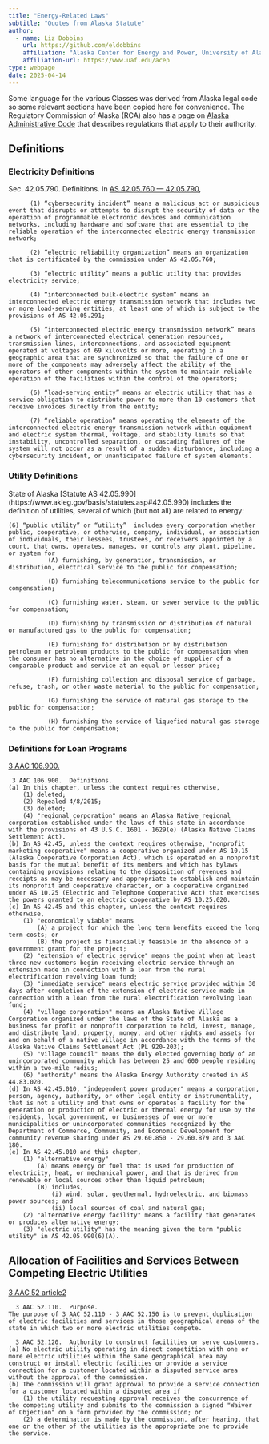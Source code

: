 ```yaml
---
title: "Energy-Related Laws"
subtitle: "Quotes from Alaska Statute"
author:
  - name: Liz Dobbins
    url: https://github.com/eldobbins
    affiliation: "Alaska Center for Energy and Power, University of Alaska Fairbanks"
    affiliation-url: https://www.uaf.edu/acep 
type: webpage
date: 2025-04-14
---
```


Some language for the various Classes was derived from Alaska legal code so some relevant sections have been copied here for convenience. The Regulatory Commission of Alaska (RCA) also has a page on [Alaska Administrative Code](
https://rca.alaska.gov/RCAWeb/AboutRCA/RCAStatutesAndRegulations.aspx) that describes regulations that apply to their authority.


## Definitions

### Electricity Definitions {#sec-electricity-definitions}

Sec. 42.05.790.   Definitions. In [AS 42.05.760 — 42.05.790](https://www.akleg.gov/basis/statutes.asp#42.05.760),
```
      (1) “cybersecurity incident” means a malicious act or suspicious event that disrupts or attempts to disrupt the security of data or the operation of programmable electronic devices and communication networks, including hardware and software that are essential to the reliable operation of the interconnected electric energy transmission network;

      (2) “electric reliability organization” means an organization that is certificated by the commission under AS 42.05.760;

      (3) “electric utility” means a public utility that provides electricity service;

      (4) “interconnected bulk-electric system” means an interconnected electric energy transmission network that includes two or more load-serving entities, at least one of which is subject to the provisions of AS 42.05.291;

      (5) “interconnected electric energy transmission network” means a network of interconnected electrical generation resources, transmission lines, interconnections, and associated equipment operated at voltages of 69 kilovolts or more, operating in a geographic area that are synchronized so that the failure of one or more of the components may adversely affect the ability of the operators of other components within the system to maintain reliable operation of the facilities within the control of the operators;

      (6) “load-serving entity” means an electric utility that has a service obligation to distribute power to more than 10 customers that receive invoices directly from the entity;

      (7) “reliable operation” means operating the elements of the interconnected electric energy transmission network within equipment and electric system thermal, voltage, and stability limits so that instability, uncontrolled separation, or cascading failures of the system will not occur as a result of a sudden disturbance, including a cybersecurity incident, or unanticipated failure of system elements.
```

### Utility Definitions {#sec-utility-definitions}

State of Alaska [Statute AS 42.05.990] (https://www.akleg.gov/basis/statutes.asp#42.05.990) includes the definition of utilities, several of which (but not all) are related to energy:

```
(6) “public utility” or “utility”  includes every corporation whether public, cooperative, or otherwise, company, individual, or association of individuals, their lessees, trustees, or receivers appointed by a court, that owns, operates, manages, or controls any plant, pipeline, or system for
           (A) furnishing, by generation, transmission, or distribution, electrical service to the public for compensation;

           (B) furnishing telecommunications service to the public for compensation;

           (C) furnishing water, steam, or sewer service to the public for compensation;

           (D) furnishing by transmission or distribution of natural or manufactured gas to the public for compensation;

           (E) furnishing for distribution or by distribution petroleum or petroleum products to the public for compensation when the consumer has no alternative in the choice of supplier of a comparable product and service at an equal or lesser price;

           (F) furnishing collection and disposal service of garbage, refuse, trash, or other waste material to the public for compensation;

           (G) furnishing the service of natural gas storage to the public for compensation;

           (H) furnishing the service of liquefied natural gas storage to the public for compensation;
```


### Definitions for Loan Programs {#sec-ipp-definitions}

[3 AAC 106.900.](https://www.akleg.gov/basis/aac.asp#3.106.900)
```
 3 AAC 106.900.  Definitions.
(a) In this chapter, unless the context requires otherwise,   
 	(1) deleted;   
 	(2) Repealed 4/8/2015;   
 	(3) deleted;   
 	(4) "regional corporation" means an Alaska Native regional corporation established under the laws of this state in accordance with the provisions of 43 U.S.C. 1601 - 1629(e) (Alaska Native Claims Settlement Act).   
(b) In AS 42.45, unless the context requires otherwise, "nonprofit marketing cooperative" means a cooperative organized under AS 10.15 (Alaska Cooperative Corporation Act), which is operated on a nonprofit basis for the mutual benefit of its members and which has bylaws containing provisions relating to the disposition of revenues and receipts as may be necessary and appropriate to establish and maintain its nonprofit and cooperative character, or a cooperative organized under AS 10.25 (Electric and Telephone Cooperative Act) that exercises the powers granted to an electric cooperative by AS 10.25.020.   
(c) In AS 42.45 and this chapter, unless the context requires otherwise,   
 	(1) "economically viable" means   
 		(A) a project for which the long term benefits exceed the long term costs; or   
 		(B) the project is financially feasible in the absence of a government grant for the project;   
 	(2) "extension of electric service" means the point when at least three new customers begin receiving electric service through an extension made in connection with a loan from the rural electrification revolving loan fund;   
 	(3) "immediate service" means electric service provided within 30 days after completion of the extension of electric service made in connection with a loan from the rural electrification revolving loan fund;   
 	(4) "village corporation" means an Alaska Native Village Corporation organized under the laws of the State of Alaska as a business for profit or nonprofit corporation to hold, invest, manage, and distribute land, property, money, and other rights and assets for and on behalf of a native village in accordance with the terms of the Alaska Native Claims Settlement Act (PL 920-203);   
 	(5) "village council" means the duly elected governing body of an unincorporated community which has between 25 and 600 people residing within a two-mile radius;   
 	(6) "authority" means the Alaska Energy Authority created in AS 44.83.020.   
(d) In AS 42.45.010, "independent power producer" means a corporation, person, agency, authority, or other legal entity or instrumentality, that is not a utility and that owns or operates a facility for the generation or production of electric or thermal energy for use by the residents, local government, or businesses of one or more municipalities or unincorporated communities recognized by the Department of Commerce, Community, and Economic Development for community revenue sharing under AS 29.60.850 - 29.60.879 and 3 AAC 180.   
(e) In AS 42.45.010 and this chapter,   
 	(1) "alternative energy"   
 		(A) means energy or fuel that is used for production of electricity, heat, or mechanical power, and that is derived from renewable or local sources other than liquid petroleum;   
 		(B) includes,   
 		 	(i) wind, solar, geothermal, hydroelectric, and biomass power sources; and   
 		 	(ii) local sources of coal and natural gas;   
 	(2) "alternative energy facility" means a facility that generates or produces alternative energy;   
 	(3) "electric utility" has the meaning given the term "public utility" in AS 42.05.990(6)(A).
```

## Allocation of Facilities and Services Between Competing Electric Utilities  {#sec-electricity-competition}

[3 AAC 52 article2](https://www.akleg.gov/basis/aac.asp#3.52%20article2)

```
  3 AAC 52.110.  Purpose.
The purpose of 3 AAC 52.110 - 3 AAC 52.150 is to prevent duplication of electric facilities and services in those geographical areas of the state in which two or more electric utilities compete.

  3 AAC 52.120.  Authority to construct facilities or serve customers.
(a) No electric utility operating in direct competition with one or more electric utilities within the same geographical area may construct or install electric facilities or provide a service connection for a customer located within a disputed service area without the approval of the commission.   
(b) The commission will grant approval to provide a service connection for a customer located within a disputed area if   
 	(1) the utility requesting approval receives the concurrence of the competing utility and submits to the commission a signed "Waiver of Objection" on a form provided by the commission; or   
 	(2) a determination is made by the commission, after hearing, that one or the other of the utilities is the appropriate one to provide the service.
```
